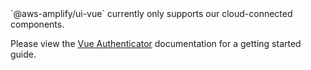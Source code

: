 
<Alert role="none" variation="info">
  <Text>
    `@aws-amplify/ui-vue` currently only supports our cloud-connected
    components.
  </Text>
</Alert>

Please view the [Vue Authenticator](/vue/connected-components/authenticator#quick-start) documentation for a getting started guide.
